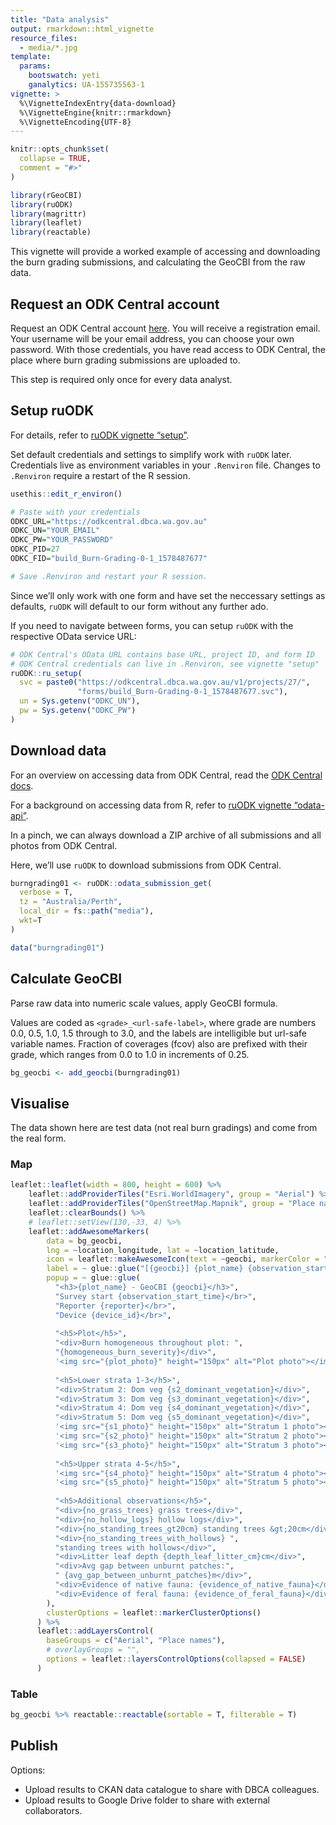 ```yaml
---
title: "Data analysis"
output: rmarkdown::html_vignette
resource_files:
  - media/*.jpg
template:
  params:
    bootswatch: yeti
    ganalytics: UA-155735563-1
vignette: >
  %\VignetteIndexEntry{data-download}
  %\VignetteEngine{knitr::rmarkdown}
  %\VignetteEncoding{UTF-8}
---
```


```r
knitr::opts_chunk$set(
  collapse = TRUE,
  comment = "#>"
)
```

```r
library(rGeoCBI)
library(ruODK)
library(magrittr)
library(leaflet)
library(reactable)
```

This vignette will provide a worked example of accessing and downloading the
burn grading submissions, and calculating the GeoCBI from the raw data.

## Request an ODK Central account

Request an ODK Central account [here](https://github.com/dbca-wa/rGeoCBI/issues).
You will receive a registration email. Your username will be your email address,
you can choose your own password. With those credentials, you have read access
to ODK Central, the place where burn grading submissions are uploaded to.

This step is required only once for every data analyst.

## Setup ruODK
For details, refer to 
[ruODK vignette "setup"](https://dbca-wa.github.io/ruODK/articles/setup.html).

Set default credentials and settings to simplify work with `ruODK` later.
Credentials live as environment variables in your `.Renviron` file.
Changes to `.Renviron` require a restart of the R session.

```r
usethis::edit_r_environ()

# Paste with your credentials
ODKC_URL="https://odkcentral.dbca.wa.gov.au"
ODKC_UN="YOUR_EMAIL"
ODKC_PW="YOUR_PASSWORD"
ODKC_PID=27
ODKC_FID="build_Burn-Grading-0-1_1578487677"

# Save .Renviron and restart your R session.
```

Since we'll only work with one form and have set the neccessary settings as defaults, 
`ruODK` will default to our form without any further ado.

If you need to navigate between forms, you can setup `ruODK` with the
respective OData service URL:

```r
# ODK Central's OData URL contains base URL, project ID, and form ID
# ODK Central credentials can live in .Renviron, see vignette "setup"
ruODK::ru_setup(
  svc = paste0("https://odkcentral.dbca.wa.gov.au/v1/projects/27/",
               "forms/build_Burn-Grading-0-1_1578487677.svc"),
  un = Sys.getenv("ODKC_UN"),
  pw = Sys.getenv("ODKC_PW")
)
```

## Download data
For an overview on accessing data from ODK Central, read the 
[ODK Central docs](https://docs.opendatakit.org/central-submissions/#).

For a background on accessing data from R, refer to 
[ruODK vignette "odata-api"](https://dbca-wa.github.io/ruODK/articles/odata-api.html).

In a pinch, we can always download a ZIP archive of all submissions and all
photos from ODK Central.

Here, we'll use `ruODK` to download submissions from ODK Central.

```r
burngrading01 <- ruODK::odata_submission_get(
  verbose = T, 
  tz = "Australia/Perth", 
  local_dir = fs::path("media"), 
  wkt=T
)
```

```r
data("burngrading01")
```

## Calculate GeoCBI

Parse raw data into numeric scale values, apply GeoCBI formula.

Values are coded as `<grade>_<url-safe-label>`, where grade are numbers 0.0, 0.5,
1.0, 1.5 through to 3.0, and the labels are intelligible but url-safe variable
names. Fraction of coverages (fcov) also are prefixed with their grade, which
ranges from 0.0 to 1.0 in increments of 0.25.

```r
bg_geocbi <- add_geocbi(burngrading01)
```

## Visualise
The data shown here are test data (not real burn gradings) and 
come from the real form.

### Map

```r
leaflet::leaflet(width = 800, height = 600) %>%
    leaflet::addProviderTiles("Esri.WorldImagery", group = "Aerial") %>%
    leaflet::addProviderTiles("OpenStreetMap.Mapnik", group = "Place names") %>%
    leaflet::clearBounds() %>%
    # leaflet::setView(130,-33, 4) %>% 
    leaflet::addAwesomeMarkers(
        data = bg_geocbi,
        lng = ~location_longitude, lat = ~location_latitude,
        icon = leaflet::makeAwesomeIcon(text = ~geocbi, markerColor = "red"),
        label = ~ glue::glue("[{geocbi}] {plot_name} {observation_start_time}"),
        popup = ~ glue::glue(
          "<h3>{plot_name} - GeoCBI {geocbi}</h3>",
          "Survey start {observation_start_time}</br>",
          "Reporter {reporter}</br>",
          "Device {device_id}</br>",
          
          "<h5>Plot</h5>",
          "<div>Burn homogeneous throughout plot: ",
          "{homogeneous_burn_severity}</div>",
          '<img src="{plot_photo}" height="150px" alt="Plot photo"></img>',
          
          "<h5>Lower strata 1-3</h5>",
          "<div>Stratum 2: Dom veg {s2_dominant_vegetation}</div>",
          "<div>Stratum 3: Dom veg {s3_dominant_vegetation}</div>",
          "<div>Stratum 4: Dom veg {s4_dominant_vegetation}</div>",
          "<div>Stratum 5: Dom veg {s5_dominant_vegetation}</div>",
          '<img src="{s1_photo}" height="150px" alt="Stratum 1 photo"></img>',
          '<img src="{s2_photo}" height="150px" alt="Stratum 2 photo"></img>',
          '<img src="{s3_photo}" height="150px" alt="Stratum 3 photo"></img>',
          
          "<h5>Upper strata 4-5</h5>",
          '<img src="{s4_photo}" height="150px" alt="Stratum 4 photo"></img>',
          '<img src="{s5_photo}" height="150px" alt="Stratum 5 photo"></img>',
          
          "<h5>Additional observations</h5>",
          "<div>{no_grass_trees} grass trees</div>",
          "<div>{no_hollow_logs} hollow logs</div>",
          "<div>{no_standing_trees_gt20cm} standing trees &gt;20cm</div>",
          "<div>{no_standing_trees_with_hollows} ",
          "standing trees with hollows</div>",
          "<div>Litter leaf depth {depth_leaf_litter_cm}cm</div>",
          "<div>Avg gap between unburnt patches:",
          " {avg_gap_between_unburnt_patches}m</div>",
          "<div>Evidence of native fauna: {evidence_of_native_fauna}</div>",
          "<div>Evidence of feral fauna: {evidence_of_feral_fauna}</div>"
        ),
        clusterOptions = leaflet::markerClusterOptions()
      ) %>%
      leaflet::addLayersControl(
        baseGroups = c("Aerial", "Place names"),
        # overlayGroups = "",
        options = leaflet::layersControlOptions(collapsed = FALSE)
      )

```

### Table

```r
bg_geocbi %>% reactable::reactable(sortable = T, filterable = T)
```


## Publish

Options:

* Upload results to CKAN data catalogue to share with DBCA colleagues.
* Upload results to Google Drive folder to share with external collaborators.

